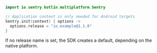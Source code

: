 ```kotlin
import io.sentry.kotlin.multiplatform.Sentry

// Application context is only needed for Android targets
Sentry.init(context) { options ->
  options.release = "io.example@1.1.0"
}
```

If no release name is set, the SDK creates a default, depending on the native platform.
